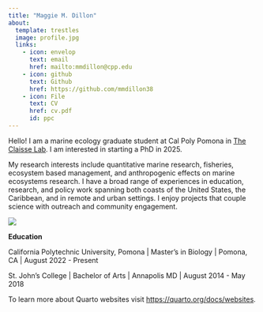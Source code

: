 ---
title: "Maggie M. Dillon"
about: 
  template: trestles
  image: profile.jpg
  links:
    - icon: envelop
      text: email
      href: mailto:mmdillon@cpp.edu
    - icon: github
      text: Github
      href: https://github.com/mmdillon38
    - icon: File
      text: CV
      href: cv.pdf
      id: ppc
---

::: {#ppc}
Hello! I am a marine ecology graduate student at Cal Poly Pomona in [The Claisse Lab](https://www.claisselab.com/). I am interested in starting a PhD in 2025.

My research interests include quantitative marine research, fisheries, ecosystem based management, and anthropogenic effects on marine ecosystems research. I have a broad range of experiences in education, research, and policy work spanning both coasts of the United States, the Caribbean, and in remote and urban settings. I enjoy projects that couple science with outreach and community engagement.

![](images/kelp-01.jpg)

**Education**

California Polytechnic University, Pomona \| Master’s in Biology \| Pomona, CA \| August 2022 - Present

St. John’s College \| Bachelor of Arts \| Annapolis MD \| August 2014 - May 2018

To learn more about Quarto websites visit <https://quarto.org/docs/websites>.
:::
